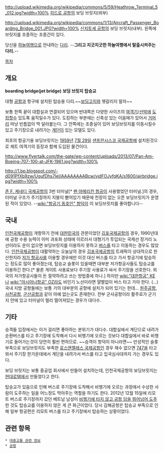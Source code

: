 http://upload.wikimedia.org/wikipedia/commons/5/59/Heathrow_Terminal_5_012.jpg?width=100%
[[히드로 공항]]의 보딩 브릿지(외부)

http://upload.wikimedia.org/wikipedia/commons/1/13/Aircraft_Passenger_Boarding_Bridge_001.JPG?width=100%
[[신치토세 공항]]의 보딩 브릿지(내부). 왼쪽에 브릿지를 조종하는 조종간이 있다.

당신을 [[하늘]][[여행]]으로 안내하는 [[다리]]. --'''그리고 지긋지긋한 하늘여행에서 탈출시켜주는 다리.'''--

[[목차]]
== 개요 ==
'''boarding bridge(jet bridge)'''
'''보딩 브릿지'''
'''탑승교'''

대형 [[공항]]과 항구에 설치된 탑승용 다리.~~[[보딩고지]]와 헷갈리지 말자~~

보통 한쪽 끝이 대합실과 연결되어 있으며 반대쪽은 다양한 사이즈의 [[여객기]]/[[선박]]에 [[도킹]]할수 있도록 움직일수가 있다. 도킹하는 부분에는 신축성 있는 이음매가 있어서 [[거머리]] 마냥 빈틈없이 딱 달라붙는다. 그 안쪽에는 조종실이 있어 보딩브릿지를 이동시킬수 있고 주기장으로 내려가는 [[계단]]이 있는 모델도 있다.

최초의 항공기용 보딩브릿지는 [[1959년]] [[7월 29일]] [[샌프란시스코 국제공항]]에 설치된것으로 제트 여객기의 등장과 함께 도입된 물건이다.

http://www.flyertalk.com/the-gate/wp-content/uploads/2013/07/Pan-Am-Boeing-707-100-at-JFK-1961.jpg?width=100%

http://1.bp.blogspot.com/-d091PfXb9zw/UgufDhs7IeI/AAAAAAAABcw/vjdFOJyfqKA/s1600/airbridge.jpg?width=100%

[[존 F. 케네디 국제공항]]의 3번 터미널[* [[팬 아메리칸 항공]]이 사용했었던 터미널.]의 경우, 터미널 구조가 주기장까지 지붕이 뻗어있기 때문에 천장이 없는 오픈 보딩브릿지가 운영된 적이 있었다. --[[wiki:"항공기 동호인" 항덕]]이 이 보딩브릿지를 좋아합니다--

== 국내 ==
[[인천국제공항]]이 개항하기 전에 [[대한민국]]의 관문이었던 [[김포국제공항]]의 경우, 1990년대에 공항 수용 능력이 이미 과포화 상태에 이르러서 대형기가 투입되는 국제선 장거리 노선이라도 운이 없으면 보딩브릿지를 이용하지 못하고 [[버스]]를 타고 이동하는 경우도 많았다. [[인천국제공항]]이 대활약하는 오늘날의 경우 [[김포국제공항]]의 트래픽이 상대적으로 한산한지라 [[저가 항공사]]를 이용할 경우에만 이것 대신 버스를 타고 가서 항공기에 탑승하는 정도로 많이 좋아졌는데, 탑승교 슬롯이 있을때면 대부분 저가항공사들도 탑승교를 이용하긴 한다.[* 물론 게이트 사용료보다 주기장 사용료가 싸서 주기장을 선호한다. 외국의 저가항공사들이 돈 절약하려고 쓰는 방법중에 하나.] 하지만 [[wiki:"대한항공" KE]]나  [[wiki:"아시아나항공" OZ]]라도 비인기 노선이라면 얄짤없이 버스 타고 가야 한다. (...) 국내 지방 공항들에는 보통 거의 대부분의 공항에 설치가 되어 있기는 한데... [[원주공항]], [[사천공항]], [[군산공항]]과 같이 아예 없는곳도 존재한다. 전부 군사공항이라 활주로가 군기지 안에 있고 터미널이 멀리 떨어져있는 경우가 대다수.

== 기타 ==
승객들 입장에서는 이거 걸리면 좋아하는 분위기가 대다수. 대합실에서 계단으로 내려가 순환버스를 타고 주기장에 도착해서 다시 비행기에 오르는 것보다 대합실에서 바로 비행기로 들어가는것이 당연히 훨씬 편하므로. ~~승객이 항덕이 아니라면~~ 만성적인 슬롯 부족으로 보딩브릿지도 부족한 [[로스앤젤레스 국제공항]]인 경우 재수 없으면 [[747]]을 타고 와서 주기장 한가운데에서 계단을 내려가서 버스를 타고 입국심사대까지 가는 경우도 있다.

보딩 브릿지는 보통 중공업 회사에서 만들어 설치하는데, 인천국제공항의 보딩브릿지는 [[현대로템]]에서 만들었다고 한다.

탑승교가 있음으로 인해 버스로 주기장에 도착해서 비행기에 오르는 과정에서 수상한 사람이 도주하는 일을 어느정도 막아주는 역할을 하기도 한다. 2012년 12월 15일에 리모트 버스로 주기장까지 갔던 베트남 남성이 [http://media.daum.net/economic/industry/newsview?newsid=20121224123307584 비행기에 타지 않고 공항 담을 뛰어넘어 도주]한 것도 탑승교를 이용하지 않은 게 큰 화근이었다. 당시 김해공항은 탑승교 부족으로 인해 일부 항공편은 리모트 버스를 타고 주기장에서 탑승하는 상황이었다.
== 관련 항목 ==
 * [[대중교통 관련 정보]]
 * [[공항]]
